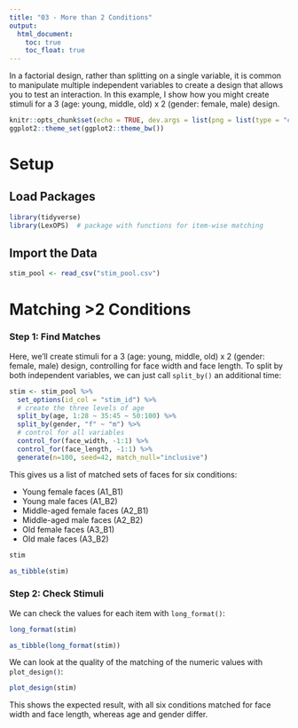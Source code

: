 ```yaml
---
title: "03 - More than 2 Conditions"
output:
  html_document:
    toc: true
    toc_float: true
---
```


In a factorial design, rather than splitting on a single variable, it is common to manipulate multiple independent variables to create a design that allows you to test an interaction. In this example, I show how you might create stimuli for a 3 (age: young, middle, old) x 2 (gender: female, male) design.

```r
knitr::opts_chunk$set(echo = TRUE, dev.args = list(png = list(type = "cairo")))
ggplot2::theme_set(ggplot2::theme_bw())
```

# Setup

## Load Packages

```r
library(tidyverse)
library(LexOPS)  # package with functions for item-wise matching
```

## Import the Data

```r
stim_pool <- read_csv("stim_pool.csv")
```

# Matching >2 Conditions

### **Step 1**: Find Matches

Here, we'll create stimuli for a 3 (age: young, middle, old) x 2 (gender: female, male) design, controlling for face width and face length. To split by both independent variables, we can just call `split_by()` an additional time:

```r
stim <- stim_pool %>%
  set_options(id_col = "stim_id") %>%
  # create the three levels of age
  split_by(age, 1:28 ~ 35:45 ~ 50:100) %>%
  split_by(gender, "f" ~ "m") %>%
  # control for all variables
  control_for(face_width, -1:1) %>%
  control_for(face_length, -1:1) %>%
  generate(n=100, seed=42, match_null="inclusive")
```

This gives us a list of matched sets of faces for six conditions:

* Young female faces (A1_B1)
* Young male faces (A1_B2)
* Middle-aged female faces (A2_B1)
* Middle-aged male faces (A2_B2)
* Old female faces (A3_B1)
* Old male faces (A3_B2)

```r
stim
```

```r
as_tibble(stim)
```

### **Step 2**: Check Stimuli

We can check the values for each item with `long_format()`:

```r
long_format(stim)
```

```r
as_tibble(long_format(stim))
```

We can look at the quality of the matching of the numeric values with `plot_design()`:

```r
plot_design(stim)
```

This shows the expected result, with all six conditions matched for face width and face length, whereas age and gender differ.
